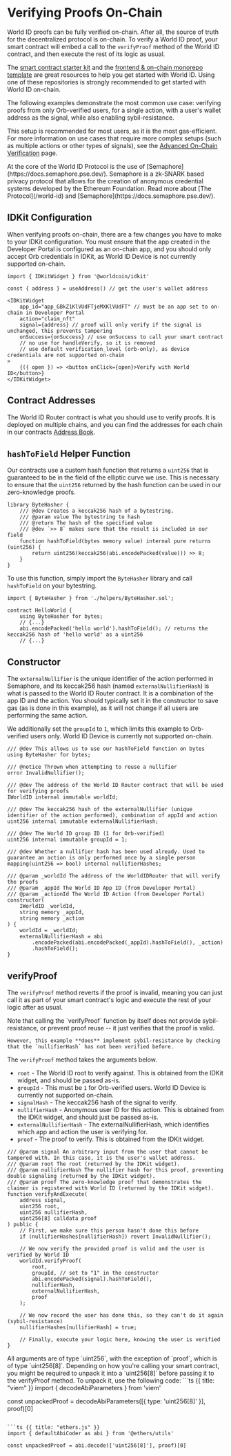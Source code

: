 
# Verifying Proofs On-Chain

World ID proofs can be fully verified on-chain. After all, the source of truth for the decentralized protocol is on-chain. To verify a World ID proof, your smart contract will embed a call to the `verifyProof` method of the World ID contract, and then execute the rest of its logic as usual.

The [smart contract starter kit](https://github.com/worldcoin/world-id-onchain-template) and the [frontend & on-chain monorepo template](https://github.com/worldcoin/world-id-onchain-template) are great resources to help you get started with World ID.
Using one of these repositories is strongly recommended to get started with World ID on-chain.

The following examples demonstrate the most common use case: verifying proofs from only Orb-verified users, for a single action, with a user's wallet address as the signal, while also enabling sybil-resistance. 

This setup is recommended for most users, as it is the most gas-efficient. For more information on use cases that require more complex setups (such as multiple actions or other types of signals), see the [Advanced On-Chain Verification](/world-id/id/on-chain) page.

<Note>
  At the core of the World ID Protocol is the use of [Semaphore](https://docs.semaphore.pse.dev/). Semaphore is a zk-SNARK based privacy protocol that allows for the creation of anonymous credential systems developed by the Ethereum Foundation.
  Read more about [The Protocol](/world-id) and [Semaphore](https://docs.semaphore.pse.dev/).
</Note>
 
## IDKit Configuration

When verifying proofs on-chain, there are a few changes you have to make to your IDKit configuration. You must ensure that the app created in the Developer Portal is configured as an on-chain app, and you should only accept Orb credentials in IDKit, as World ID Device is not currently supported on-chain.

```tsx
import { IDKitWidget } from '@worldcoin/idkit'

const { address } = useAddress() // get the user's wallet address

<IDKitWidget
    app_id="app_GBkZ1KlVUdFTjeMXKlVUdFT" // must be an app set to on-chain in Developer Portal
    action="claim_nft"
    signal={address} // proof will only verify if the signal is unchanged, this prevents tampering
    onSuccess={onSuccess} // use onSuccess to call your smart contract
    // no use for handleVerify, so it is removed
    // use default verification_level (orb-only), as device credentials are not supported on-chain
>
    {({ open }) => <button onClick={open}>Verify with World ID</button>}
</IDKitWidget>
```

## Contract Addresses

The World ID Router contract is what you should use to verify proofs. It is deployed on multiple chains, and you can find the addresses for each chain in our contracts [Address Book](/world-id/reference/world-id/address-book).

## `hashToField` Helper Function

Our contracts use a custom hash function that returns a `uint256` that is guaranteed to be in the field of the elliptic curve we use. This is necessary to ensure that the `uint256` returned by the hash function can be used in our zero-knowledge proofs.

```solidity
library ByteHasher {
	/// @dev Creates a keccak256 hash of a bytestring.
	/// @param value The bytestring to hash
	/// @return The hash of the specified value
	/// @dev `>> 8` makes sure that the result is included in our field
	function hashToField(bytes memory value) internal pure returns (uint256) {
		return uint256(keccak256(abi.encodePacked(value))) >> 8;
	}
}
```

To use this function, simply import the `ByteHasher` library and call `hashToField` on your bytestring.

```solidity
import { ByteHasher } from './helpers/ByteHasher.sol';

contract HelloWorld {
	using ByteHasher for bytes;
	// {...}
	abi.encodePacked('hello world').hashToField(); // returns the keccak256 hash of 'hello world' as a uint256
	// {...}
```

## Constructor

The `externalNullifier` is the unique identifier of the action performed in Semaphore, and its keccak256 hash (named `externalNullifierHash`) is what is passed to the World ID Router contract. It is a combination of the app ID and the action.
You should typically set it in the constructor to save gas (as is done in this example), as it will not change if all users are performing the same action. 

We additionally set the `groupId` to `1`, which limits this example to Orb-verified users only. World ID Device is currently not supported on-chain.

```solidity
/// @dev This allows us to use our hashToField function on bytes
using ByteHasher for bytes;

/// @notice Thrown when attempting to reuse a nullifier
error InvalidNullifier();

/// @dev The address of the World ID Router contract that will be used for verifying proofs
IWorldID internal immutable worldId;

/// @dev The keccak256 hash of the externalNullifier (unique identifier of the action performed), combination of appId and action
uint256 internal immutable externalNullifierHash;

/// @dev The World ID group ID (1 for Orb-verified)
uint256 internal immutable groupId = 1;

/// @dev Whether a nullifier hash has been used already. Used to guarantee an action is only performed once by a single person
mapping(uint256 => bool) internal nullifierHashes;

/// @param _worldId The address of the WorldIDRouter that will verify the proofs
/// @param _appId The World ID App ID (from Developer Portal)
/// @param _actionId The World ID Action (from Developer Portal)
constructor(
    IWorldID _worldId,
    string memory _appId,
    string memory _action
) {
    worldId = _worldId;
    externalNullifierHash = abi
        .encodePacked(abi.encodePacked(_appId).hashToField(), _action)
        .hashToField();
}
```

## verifyProof

The `verifyProof` method reverts if the proof is invalid, meaning you can just call it as part of your smart contract's logic and execute the rest of your logic after as usual.

<Note type="warning">
    Note that calling the `verifyProof` function by itself does not provide sybil-resistance, or prevent proof reuse -- it
    just verifies that the proof is valid. 
  
    However, this example **does** implement sybil-resistance by checking that the `nullifierHash` has not been verified before.
</Note>

The `verifyProof` method takes the arguments below.

-   `root` - The World ID root to verify against. This is obtained from the IDKit widget, and should be passed as-is.
-   `groupId` - This must be `1` for Orb-verified users. World ID Device is currently not supported on-chain.
-   `signalHash` - The keccak256 hash of the signal to verify.
-   `nullifierHash` - Anonymous user ID for this action. This is obtained from the IDKit widget, and should just be passed as-is.
-   `externalNullifierHash` - The externalNullifierHash, which identifies which app and action the user is verifying for.
-   `proof` - The proof to verify. This is obtained from the IDKit widget.

```solidity
/// @param signal An arbitrary input from the user that cannot be tampered with. In this case, it is the user's wallet address.
/// @param root The root (returned by the IDKit widget).
/// @param nullifierHash The nullifier hash for this proof, preventing double signaling (returned by the IDKit widget).
/// @param proof The zero-knowledge proof that demonstrates the claimer is registered with World ID (returned by the IDKit widget).
function verifyAndExecute(
    address signal,
    uint256 root,
    uint256 nullifierHash,
    uint256[8] calldata proof
) public {
    // First, we make sure this person hasn't done this before
    if (nullifierHashes[nullifierHash]) revert InvalidNullifier();

    // We now verify the provided proof is valid and the user is verified by World ID
    worldId.verifyProof(
        root,
        groupId, // set to "1" in the constructor
        abi.encodePacked(signal).hashToField(),
        nullifierHash,
        externalNullifierHash,
        proof
    );

    // We now record the user has done this, so they can't do it again (sybil-resistance)
    nullifierHashes[nullifierHash] = true;

    // Finally, execute your logic here, knowing the user is verified
}
```

<Note>
 All arguments are of type `uint256`, with the exception of `proof`, which is of type `uint256[8]`. Depending on how you're calling your smart contract, you might be required to unpack it into a `uint256[8]` before passing it to the verifyProof method. To unpack it, use the following code:

<CodeGroup>
```ts {{ title: "viem" }}
import { decodeAbiParameters } from 'viem'

const unpackedProof = decodeAbiParameters([{ type: 'uint256[8]' }], proof)[0]
```

```ts {{ title: "ethers.js" }}
import { defaultAbiCoder as abi } from '@ethers/utils'

const unpackedProof = abi.decode(['uint256[8]'], proof)[0]
```
</CodeGroup>
</Note>